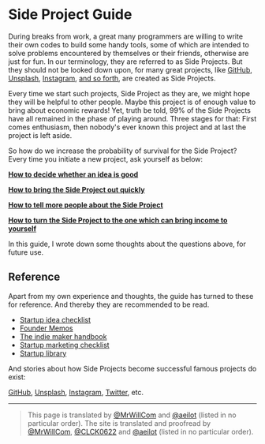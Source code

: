 # Side Project Guide

During breaks from work, a great many programmers are willing to write their own codes to build some handy tools, some of which are intended to solve problems encountered by themselves or their friends, otherwise are just for fun. In our terminology, they are referred to as Side Projects. But they should not be looked down upon, for many great projects, like [GitHub](https://gist.github.com/defunkt/6443), 
[Unsplash](https://medium.com/who-what-why/how-side-projects-saved-our-startup-a83a80f3b3ae), [Instagram](https://www.molfar.io/blog/2020/side-projects), [and so forth](https://www.molfar.io/blog/2020/side-projects), are created as Side Projects.

Every time we start such projects, Side Project as they are, we might hope they will be helpful to other people. Maybe this project is of enough value to bring about economic rewards! Yet, truth be told, 99% of the Side Projects have all remained in the phase of playing around. Three stages for that: First comes enthusiasm, then nobody's ever known this project and at last the project is left aside.

So how do we increase the probability of survival for the Side Project? Every time you initiate a new project, ask yourself as below:

[**How to decide whether an idea is good**](/idea)

[**How to bring the Side Project out quickly**](/build)

[**How to tell more people about the Side Project**](/getting-users)

[**How to turn the Side Project to the one which can bring income to yourself**](/making-money)

In this guide, I wrote down some thoughts about the questions above, for future use.

## Reference

Apart from my own experience and thoughts, the guide has turned to these for reference. And thereby they are recommended to be read. 

- [Startup idea checklist](https://www.defmacro.org/2019/03/26/startup-checklist.html)
- [Founder Memos](https://www.julian.capital/)
- [The indie maker handbook](https://readmake.com)
- [Startup marketing checklist](https://github.com/draftdev/startup-marketing-checklist/blob/master/marketing-checklist.md)
- [Startup library](https://startuplibrary.co/)

And stories about how Side Projects become successful famous projects do exist:

[GitHub](https://gist.github.com/defunkt/6443), 
[Unsplash](https://medium.com/who-what-why/how-side-projects-saved-our-startup-a83a80f3b3ae), 
[Instagram](https://www.molfar.io/blog/2020/side-projects), [Twitter](https://www.molfar.io/blog/2020/side-projects), etc.

---
> This page is translated by [@MrWillCom](https://github.com/MrWillCom) and [@aeilot](https://github.com/aeilot) (listed in no particular order).
> The site is translated and proofread by [@MrWillCom](https://github.com/MrWillCom), [@CLCK0622](https://github.com/CLCK0622) and [@aeilot](https://github.com/aeilot) (listed in no particular order).
